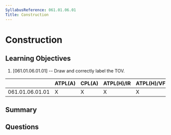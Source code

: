 ```yaml
---
SyllabusReference: 061.01.06.01
Title: Construction
---
```


# Construction

## Learning Objectives

1. [061.01.06.01.01] -- Draw and correctly label the TOV.

|                 | ATPL(A) | CPL(A) | ATPL(H)/IR | ATPL(H)/VFR | CPL(H) | IR  | CBIR(A) |
| --------------- | ------- | ------ | ---------- | ----------- | ------ | --- | ------- |
| 061.01.06.01.01 | X       | X      | X          | X           | X      |     |         |

## Summary

## Questions
